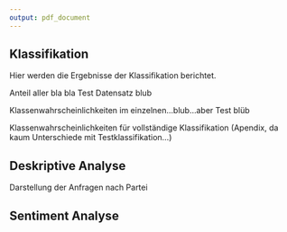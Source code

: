 ```yaml
---
output: pdf_document
---
```


## Klassifikation

Hier werden die Ergebnisse der Klassifikation berichtet. 

\begin{figure}[!h]
	\caption{Verteilung der Themen nach Wortklassifikation}
	\label{probs_real}
	\centering
	\includegraphics[width=\textwidth]{images/themen_gesamt_manual_matching_2.png}
	\caption*{\scriptsize }
\end{figure}

Anteil aller bla bla Test Datensatz blub

\begin{table}[ht]
\centering
\caption{Richtig kategorisierte Anfragen und Anteil der Klassifikationen}
\begin{tabular}{lllllllll}
$p$   & \multicolumn{2}{c}{$RF_{200}$} & \multicolumn{2}{c}{$RF_{500}$} & \multicolumn{2}{c}{$RF_{1500}$} & \multicolumn{2}{c}{$SVM_{C = 10}$} \\
   \hline
    & Richtig      & Anteil      & Richtig      & Anteil      & Richtig       & Anteil      & Richtig     & Anteil    \\
   \hline
 0.3 &   83,89    &    74,83  &    84,96    &   73,89   &   85,08     &   72,69   &  80,91   &   76,45  \\
 0.4 &   90,07    &    58,00  &    89,47    &   58,50   &   90,42     &   57,29   &  85,54   &   64,79  \\
 0.5 &   94,21    &    41,63  &    93,08    &   42,57   &   93,13     &   42,84   &  88,30   &   52,61  \\
 0.6 &   97,73    &    29,45  &    97,33    &   30,12   &   96,77     &   29,05   &  89,02   &   46,32  \\
 0.7 &   100      &    19,54  &    99,33    &   19,95   &   100       &   19,14   &  91,75   &   40,56 \\
 0.8 &   100      &    13,12  &    100      &   13,38   &   100       &   12,58   &  92,68   &   32,93  \\
 0.9 &   100      &     9,77  &    100      &    9,91   &   100       &    9,91   &  95,43   &   23,43  \\
 \hline
mean   & 95,40    &   34,56   &    94,73    &   36,37   &   95,06     &   34,79   &  89,09   &   48,16  \\
  \hline
\end{tabular}
\caption*{\scriptsize Anmerkung: Angaben in Prozent; $p$ stellt den Cutt Off für die Klassenwahrscheinlichkeit dar}
\end{table}

Klassenwahrscheinlichkeiten im einzelnen...blub...aber Test blüb

\begin{figure}[!h]
	\caption{Klassenwahrscheinlichkeiten (Testklassifikation)}
	\label{probs_real}
	\centering
	\includegraphics[width=\textwidth]{images/rf_svm_prob_boxplot_2.png}
	\caption*{\scriptsize }
\end{figure}

Klassenwahrscheinlichkeiten für vollständige Klassifikation (Apendix, da kaum Unterschiede mit Testklassifikation...)

\begin{figure}[!h]
	\caption{Klassenwahrscheinlichkeiten (vollständige Klassifikation)}
	\label{probs_real}
	\centering
	\includegraphics[width=\textwidth]{images/prob_boxplot_real_mod_2.png}
	\caption*{\scriptsize }
\end{figure}

## Deskriptive Analyse

Darstellung der Anfragen nach Partei
\begin{figure}[!h]
	\caption{Anzahl gestellter Anfragen}
	\label{anfragen_count}
	\centering
	\includegraphics[width=\textwidth]{images/AnfragenPartei_18_19_complete.png}
	\caption*{\scriptsize Anmerkung: Anzahl der kleinen Anfragen nach Jahr und Legislaturperiode}
\end{figure}

## Sentiment Analyse

